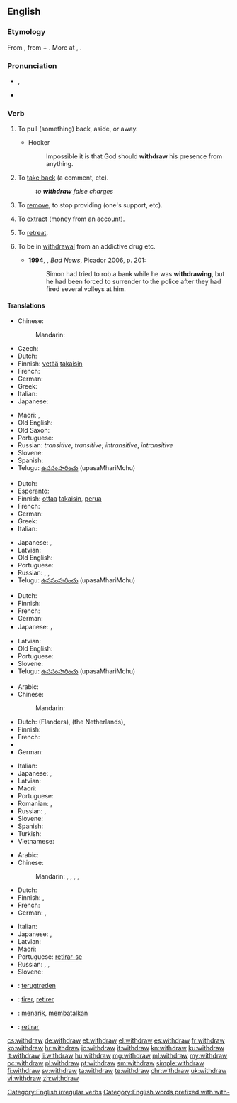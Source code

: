 ==English==

===Etymology===
From {{etyl|enm|en}} {{term|withdrawen||to draw away, draw back|lang=enm}}, from {{term|with-||away, back|lang=enm}} + {{term|drawen||to draw|lang=enm}}. More at {{l|en|with-}}, {{l|en|draw}}.

===Pronunciation===
* {{IPA|/wɪðˈdrɔː/|/wɪθˈdɻɑʊ/|/wɪθdɹɔə/}}, {{X-SAMPA|/wID'drO:/}}
* {{audio|en-us-withdraw.ogg|Audio (US)}}
*: {{rhymes|ɔː}}

===Verb===
{{en-verb|withdraws|withdrawing|withdrew|withdrawn}}

# {{context|transitive|lang=en}} To pull (something) back, aside, or away.
#* Hooker
#*: Impossible it is that God should '''withdraw''' his presence from anything.
# {{context|transitive|lang=en}} To [[take back]] (a comment, etc).
#: ''to '''withdraw''' false charges''
# {{context|transitive|lang=en}} To [[remove]], to stop providing (one's support, etc).
# {{context|transitive|lang=en}} To [[extract]] (money from an account).
# {{context|intransitive|lang=en}} To [[retreat]].
# {{context|intransitive|lang=en}} To be in [[withdrawal]] from an addictive drug etc. {{defdate|from 20th c.}}
#* '''1994''', {{w|Edward St Aubyn}}, ''Bad News'', Picador 2006, p. 201:
#*: Simon had tried to rob a bank while he was '''withdrawing''', but he had been forced to surrender to the police after they had fired several volleys at him.

====Translations====
{{trans-top|pull back}}
* Chinese:
*: Mandarin: {{t+|cmn|撤退|tr=chètuì|sc=Hani}}
* Czech: {{t|cs|stáhnout}}
* Dutch: {{t+|nl|terugtrekken}}
* Finnish: [[vetää]] [[takaisin]]
* French: {{t+|fr|retirer}}
* German: {{t+|de|zurückziehen}}
* Greek: {{t+|el|αποσύρομαι|tr=apossírome|sc=Grek}}
* Italian: {{t+|it|ritirare}}
* Japanese: {{t|ja|引き出す|tr=ひきだす, hikidasu|sc=Jpan}}
{{trans-mid}}
* Maori: {{t|mi|whakatahi}}, {{t|mi|paunu}}
* Old English: {{t|ang|oftēon}}
* Old Saxon: {{t|osx|withfahan}}
* Portuguese: {{t+|pt|retirar}}
* Russian: {{t+|ru|выводить|tr=vyvodítʹ}} {{impf}} ''transitive'',  {{t+|ru|вывести|tr=vývesti}} {{pf.}} ''transitive''; {{t+|ru|отходить|tr=otxodítʹ}} {{impf}} ''intransitive'',  {{t+|ru|отойти|tr=otojtí}} {{impf}} ''intransitive''
* Slovene: {{t|sl|umakniti}}
* Spanish: {{t+|es|retirar}}
* Telugu: [[ఉపసంహరించు]] (upasaMhariMchu)
{{trans-bottom}}

{{trans-top|take back}}
* Dutch: {{t+|nl|terugnemen}}
* Esperanto: {{t|eo|retiri}}
* Finnish: [[ottaa]] [[takaisin]], [[perua]]
* French: {{t+|fr|retirer}}
* German: {{t|de|zurücknehmen}}
* Greek: {{t+|el|αποσύρω|tr=apossíro|sc=Grek}}
* Italian: {{t+|it|ritirare}}
{{trans-mid}}
* Japanese: {{t|ja|引き出す|tr=ひきだす, hikidasu|sc=Jpan}}, {{t|ja|取り消す|tr=とりけす, torikesu|sc=Jpan}}
* Latvian: {{t|lv|atsaukt}}
* Old English: {{t|ang|oftēon}}
* Portuguese: {{t+|pt|devolver}}
* Russian: {{t|ru|брать назад|tr=bratʹ nazád|sc=Cyrl}} {{impf}}, {{t+|ru|забирать|tr=zabirátʹ|sc=Cyrl}} {{impf}}, {{t+|ru|забирать|tr=zabrátʹ|sc=Cyrl}} {{pf.}}
* Telugu: [[ఉపసంహరించు]] (upasaMhariMchu)
{{trans-bottom}}

{{trans-top|remove, stop providing}}
* Dutch: {{t+|nl|intrekken}}
* Finnish: {{t|fi|perua}}
* French: {{t+|fr|retirer}}
* German: {{t+|de|entziehen}}
* Japanese: {{t|ja|引き揚げる|tr=hiki-ageru|sc=Jpan}}， {{t|ja|手を引く|tr=te o hiku|sc=Jpan}}
{{trans-mid}}
* Latvian: {{t|lv|atsaukt}}
* Old English: {{t|ang|oftēon}}
* Portuguese: {{t+|pt|retirar}}
* Slovene: {{t|sl|umakniti}}
* Telugu: [[ఉపసంహరించు]] (upasaMhariMchu)
{{trans-bottom}}

{{trans-top|extract (money from an account)}}
* Arabic: {{t|ar|سحب|tr=saḥaba}}
* Chinese:
*: Mandarin: {{t+|cmn|提款|tr=tíkuǎn|sc=Hani}}
* Dutch: {{t+|nl|afhalen}} (Flanders), {{t+|nl|pinnen}} (the Netherlands), {{t+|nl|opnemen}}
* Finnish: {{t+|fi|nostaa}}
* French: {{t+|fr|retirer}}
* {{trreq|ka}}
* German: {{t+|de|abheben}}
{{trans-mid}}
* Italian: {{t|it|prelevare}}
* Japanese: {{t|ja|引き出す|tr=ひきだす, hikidasu|sc=Jpan}}, {{t|ja|下ろす|tr=おろす, orosu|sc=Jpan}}
* Latvian: {{t|lv|izņemt}}
* Maori: {{t|mi|tango}}
* Portuguese: {{t+|pt|sacar}}
* Romanian: {{t+|ro|preleva}}, {{t|ro|retrage}}
* Russian: {{t+|ru|снимать|tr=snimátʹ}} {{impf}},  {{t+|ru|снять|tr=snjatʹ}} {{pf.}}
* Slovene: {{t+|sl|dvigniti}}
* Spanish: {{t+|es|sacar|sc=Geor}}
* Turkish: {{t+|tr|para çekmek}}
* Vietnamese: {{t|vi|rút tiền}}
{{trans-bottom}}

{{trans-top|retreat}}
* Arabic: {{t|ar|تراجع|tr=tarājaʿa}}
* Chinese:
*: Mandarin: {{t+|cmn|後退|sc=Hani}},  {{t+|cmn|后退|tr=hòutuì|sc=Hani}},  {{t|cmn|退卻|sc=Hani}},  {{t+|cmn|退却|tr=tuìquè|sc=Hani}},  {{t+|cmn|撤退|tr=chètuì|sc=Hani}}
* Dutch: {{t+|nl|terugtrekken}}
* Finnish: {{t|fi|perääntyä}}, {{t+|fi|vetäytyä}}
* French: {{t+|fr|se retirer}}
* German: {{t+|de|zurückziehen|alt=sich zurückziehen}}, {{t+|de|abziehen}}
{{trans-mid}}
* Italian: {{t+|it|ritirarsi}}
* Japanese: {{t|ja|後退する|tr=kōtai-suru}}, {{t|ja|退却する|tr=taikyaku-suru}}
* Latvian: {{t|lv|atkāpties}}
* Maori: {{t|mi|maunu}}
* Portuguese: [[retirar-se]]
* Russian: {{t+|ru|отступать|tr=otstupátʹ}} {{impf}},  {{t+|ru|отступить|tr=otstupítʹ}} {{pf.}}, {{t+|ru|ретироваться|tr=retirovátʹsja}} {{impf}}
* Slovene: {{t|sl|umakniti se}}
{{trans-bottom}}

{{checktrans-top}}
* {{ttbc|nl}}: [[terugtreden]]
* {{ttbc|fr}}: [[tirer]], [[retirer]]
* {{ttbc|id}}: [[tarik|menarik]], [[batal|membatalkan]]
* {{ttbc|es}}: [[retirar]]
{{trans-bottom}}

[[Category:English irregular verbs]]
[[Category:English words prefixed with with-]]

[[cs:withdraw]]
[[de:withdraw]]
[[et:withdraw]]
[[el:withdraw]]
[[es:withdraw]]
[[fr:withdraw]]
[[ko:withdraw]]
[[hr:withdraw]]
[[io:withdraw]]
[[it:withdraw]]
[[kn:withdraw]]
[[ku:withdraw]]
[[lt:withdraw]]
[[li:withdraw]]
[[hu:withdraw]]
[[mg:withdraw]]
[[ml:withdraw]]
[[my:withdraw]]
[[oc:withdraw]]
[[pl:withdraw]]
[[pt:withdraw]]
[[sm:withdraw]]
[[simple:withdraw]]
[[fi:withdraw]]
[[sv:withdraw]]
[[ta:withdraw]]
[[te:withdraw]]
[[chr:withdraw]]
[[uk:withdraw]]
[[vi:withdraw]]
[[zh:withdraw]]